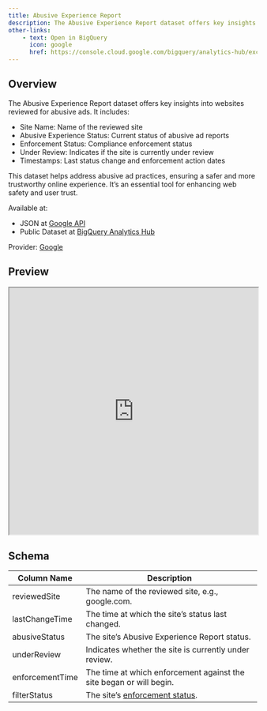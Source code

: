 ```yaml
---
title: Abusive Experience Report
description: The Abusive Experience Report dataset offers key insights into websites reviewed for abusive ads.
other-links:
    - text: Open in BigQuery
      icon: google
      href: https://console.cloud.google.com/bigquery/analytics-hub/exchanges/projects/390347019852/locations/us/dataExchanges/data_hub_186a1c3eafa/listings
---
```


## Overview

The Abusive Experience Report dataset offers key insights into websites reviewed for abusive ads. It includes:

- Site Name: Name of the reviewed site
- Abusive Experience Status: Current status of abusive ad reports
- Enforcement Status: Compliance enforcement status
- Under Review: Indicates if the site is currently under review
- Timestamps: Last status change and enforcement action dates

This dataset helps address abusive ad practices, ensuring a safer and more trustworthy online experience. It's an essential tool for enhancing web safety and user trust.

Available at:

- JSON at [Google API](https://developers.google.com/abusive-experience-report/)
- Public Dataset at [BigQuery Analytics Hub](https://console.cloud.google.com/bigquery/analytics-hub/exchanges/projects/390347019852/locations/us/dataExchanges/data_hub_186a1c3eafa/listings)

Provider: [Google](https://support.google.com/webtools/topic/7538671)

## Preview

<iframe width="100%" height="500" src="https://lookerstudio.google.com/embed/reporting/a80ac879-8931-42be-861f-76882c0d22fc/"></iframe>

## Schema

| Column Name       | Description                                                                           |
|-------------------|---------------------------------------------------------------------------------------|
| reviewedSite      | The name of the reviewed site, e.g., google.com.                                      |
| lastChangeTime    | The time at which the site's status last changed.                                     |
| abusiveStatus     | The site's Abusive Experience Report status.                                          |
| underReview       | Indicates whether the site is currently under review.                                 |
| enforcementTime   | The time at which enforcement against the site began or will begin.                   |
| filterStatus      | The site's [enforcement status](https://support.google.com/webtools/answer/7538608).  |
